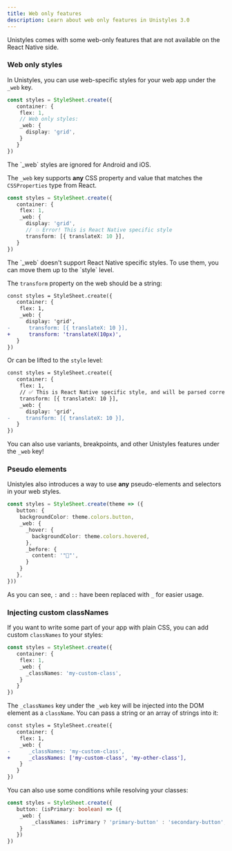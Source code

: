 ```yaml
---
title: Web only features
description: Learn about web only features in Unistyles 3.0
---
```



Unistyles comes with some web-only features that are not available on the React Native side.

### Web only styles

In Unistyles, you can use web-specific styles for your web app under the `_web` key.

```ts
const styles = StyleSheet.create({
   container: {
    flex: 1,
    // Web only styles:
    _web: {
      display: 'grid',
    }
   }
})
```

<Aside>
The `_web` styles are ignored for Android and iOS.
</Aside>

The `_web` key supports **any** CSS property and value that matches the `CSSProperties` type from React.

```ts
const styles = StyleSheet.create({
   container: {
    flex: 1,
    _web: {
      display: 'grid',
      // 💥 Error! This is React Native specific style
      transform: [{ translateX: 10 }],
   }
})
```

<Aside>
The `_web` doesn't support React Native specific styles. To use them, you can move them up to the `style` level.
</Aside>

The `transform` property on the web should be a string:

```diff lang="ts"
const styles = StyleSheet.create({
   container: {
    flex: 1,
    _web: {
      display: 'grid',
-      transform: [{ translateX: 10 }],
+      transform: 'translateX(10px)',
   }
})
```

Or can be lifted  to the `style` level:

```diff lang="ts"
const styles = StyleSheet.create({
   container: {
    flex: 1,
    // ✅ This is React Native specific style, and will be parsed correctly for web
    transform: [{ translateX: 10 }],
    _web: {
      display: 'grid',
-     transform: [{ translateX: 10 }],
   }
})
```

You can also use variants, breakpoints, and other Unistyles features under the `_web` key!

### Pseudo elements

Unistyles also introduces a way to use **any** pseudo-elements and selectors in your web styles.

```ts
const styles = StyleSheet.create(theme => ({
   button: {
    backgroundColor: theme.colors.button,
    _web: {
      _hover: {
        backgroundColor: theme.colors.hovered,
      },
      _before: {
        content: '"🦄"',
      }
    }
   },
}))
```

As you can see, `:` and `::` have been replaced with `_` for easier usage.

### Injecting custom classNames

If you want to write some part of your app with plain CSS, you can add custom `classNames` to your styles:

```ts
const styles = StyleSheet.create({
   container: {
    flex: 1,
    _web: {
      _classNames: 'my-custom-class',
    }
   }
})
```

The `_classNames` key under the `_web` key will be injected into the DOM element as a `className`. You can pass a string or an array of strings into it:

```diff lang="ts"
const styles = StyleSheet.create({
   container: {
    flex: 1,
    _web: {
-      _classNames: 'my-custom-class',
+      _classNames: ['my-custom-class', 'my-other-class'],
    }
   }
})
```

You can also use some conditions while resolving your classes:

```ts
const styles = StyleSheet.create({
   button: (isPrimary: boolean) => ({
    _web: {
        _classNames: isPrimary ? 'primary-button' : 'secondary-button',
    }
   })
})
```
